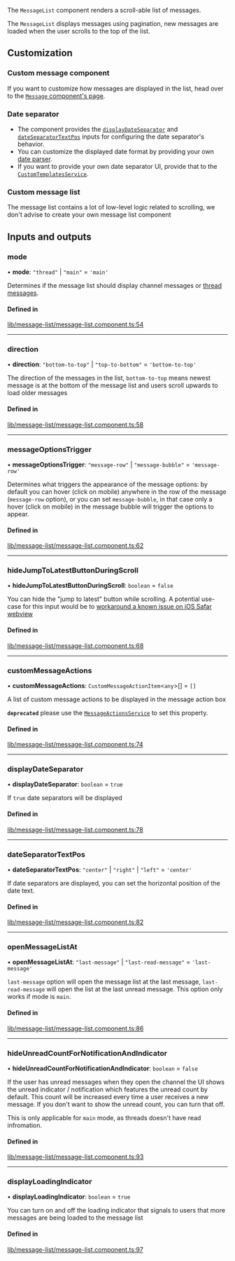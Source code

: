 
The `MessageList` component renders a scroll-able list of messages.

The `MessageList` displays messages using pagination, new messages are loaded when the user scrolls to the top of the list.

## Customization

### Custom message component

If you want to customize how messages are displayed in the list, head over to the [`Message` component's page](../../components/MessageComponent/#customization).

### Date separator

- The component provides the [`displayDateSeparator`](#displaydateseparator) and [`dateSeparatorTextPos`](#dateseparatortextpos) inputs for configuring the date separator's behavior.
- You can customize the displayed date format by providing your own [date parser](../../services/DateParserService/#customdateparser).
- If you want to provide your own date separator UI, provide that to the [`CustomTemplatesService`](../../services/CustomTemplatesService/#dateseparatortemplate).

### Custom message list

The message list contains a lot of low-level logic related to scrolling, we don't advise to create your own message list component

[//]: # "Start of generated content"
## Inputs and outputs 


### mode

• **mode**: ``"thread"`` \| ``"main"`` = `'main'`

Determines if the message list should display channel messages or [thread messages](https://getstream.io/chat/docs/javascript/threads/?language=javascript).

#### Defined in

[lib/message-list/message-list.component.ts:54](https://github.com/GetStream/stream-chat-angular/blob/22c7670/projects/stream-chat-angular/src/lib/message-list/message-list.component.ts#L54)

___

### direction

• **direction**: ``"bottom-to-top"`` \| ``"top-to-bottom"`` = `'bottom-to-top'`

The direction of the messages in the list, `bottom-to-top` means newest message is at the bottom of the message list and users scroll upwards to load older messages

#### Defined in

[lib/message-list/message-list.component.ts:58](https://github.com/GetStream/stream-chat-angular/blob/22c7670/projects/stream-chat-angular/src/lib/message-list/message-list.component.ts#L58)

___

### messageOptionsTrigger

• **messageOptionsTrigger**: ``"message-row"`` \| ``"message-bubble"`` = `'message-row'`

Determines what triggers the appearance of the message options: by default you can hover (click on mobile) anywhere in the row of the message (`message-row` option), or you can set `message-bubble`, in that case only a hover (click on mobile) in the message bubble will trigger the options to appear.

#### Defined in

[lib/message-list/message-list.component.ts:62](https://github.com/GetStream/stream-chat-angular/blob/22c7670/projects/stream-chat-angular/src/lib/message-list/message-list.component.ts#L62)

___

### hideJumpToLatestButtonDuringScroll

• **hideJumpToLatestButtonDuringScroll**: `boolean` = `false`

You can hide the "jump to latest" button while scrolling. A potential use-case for this input would be to [workaround a known issue on iOS Safar webview](https://github.com/GetStream/stream-chat-angular/issues/418)

#### Defined in

[lib/message-list/message-list.component.ts:68](https://github.com/GetStream/stream-chat-angular/blob/22c7670/projects/stream-chat-angular/src/lib/message-list/message-list.component.ts#L68)

___

### customMessageActions

• **customMessageActions**: `CustomMessageActionItem`<`any`\>[] = `[]`

A list of custom message actions to be displayed in the message action box

**`deprecated`** please use the [`MessageActionsService`](https://getstream.io/chat/docs/sdk/angular/services/MessageActionsService) to set this property.

#### Defined in

[lib/message-list/message-list.component.ts:74](https://github.com/GetStream/stream-chat-angular/blob/22c7670/projects/stream-chat-angular/src/lib/message-list/message-list.component.ts#L74)

___

### displayDateSeparator

• **displayDateSeparator**: `boolean` = `true`

If `true` date separators will be displayed

#### Defined in

[lib/message-list/message-list.component.ts:78](https://github.com/GetStream/stream-chat-angular/blob/22c7670/projects/stream-chat-angular/src/lib/message-list/message-list.component.ts#L78)

___

### dateSeparatorTextPos

• **dateSeparatorTextPos**: ``"center"`` \| ``"right"`` \| ``"left"`` = `'center'`

If date separators are displayed, you can set the horizontal position of the date text.

#### Defined in

[lib/message-list/message-list.component.ts:82](https://github.com/GetStream/stream-chat-angular/blob/22c7670/projects/stream-chat-angular/src/lib/message-list/message-list.component.ts#L82)

___

### openMessageListAt

• **openMessageListAt**: ``"last-message"`` \| ``"last-read-message"`` = `'last-message'`

`last-message` option will open the message list at the last message, `last-read-message` will open the list at the last unread message. This option only works if mode is `main`.

#### Defined in

[lib/message-list/message-list.component.ts:86](https://github.com/GetStream/stream-chat-angular/blob/22c7670/projects/stream-chat-angular/src/lib/message-list/message-list.component.ts#L86)

___

### hideUnreadCountForNotificationAndIndicator

• **hideUnreadCountForNotificationAndIndicator**: `boolean` = `false`

If the user has unread messages when they open the channel the UI shows the unread indicator / notification which features the unread count by default. This count will be increased every time a user receives a new message. If you don't want to show the unread count, you can turn that off.

This is only applicable for `main` mode, as threads doesn't have read infromation.

#### Defined in

[lib/message-list/message-list.component.ts:93](https://github.com/GetStream/stream-chat-angular/blob/22c7670/projects/stream-chat-angular/src/lib/message-list/message-list.component.ts#L93)

___

### displayLoadingIndicator

• **displayLoadingIndicator**: `boolean` = `true`

You can turn on and off the loading indicator that signals to users that more messages are being loaded to the message list

#### Defined in

[lib/message-list/message-list.component.ts:97](https://github.com/GetStream/stream-chat-angular/blob/22c7670/projects/stream-chat-angular/src/lib/message-list/message-list.component.ts#L97)

[//]: # "End of generated content"
